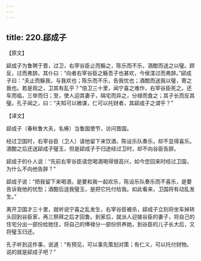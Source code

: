 ```yaml
---
---
---
```

title: 220.郈成子
---



【原文】

郈成子为鲁聘于晋，过卫，右宰谷臣止而觞之，陈乐而不乐，酒酣而送之以璧。顾反，过而弗辞。其仆曰：“向者右宰谷臣之觞吾子也甚欢，今侯渫过而弗辞。”郈成子曰：“夫止而觞我，与我欢也；陈乐而不乐，告我忧也；酒酣而送我以璧，寄之我也。若是观之，卫其有乱乎？”倍卫三十里，闻宁喜之难作，右宰谷臣死之。还车而临，三举而归；至，使人迎其妻子，隔宅而异之，分禄而食之；其子长而反其璧。孔子闻之，曰：“夫知可以微谋，仁可以托财者，其郈成子之谓乎？”

【译文】

郈成子（春秋鲁大夫，名瘠）当鲁国使节，访问晋国。

经过卫国时，右宰谷臣（卫人）请他留下来饮酒，陈设乐队奏乐，却不显得喜乐。酒酣之后还送郈成子璧玉，但是郈成子于归途经过卫时，却不向谷臣告辞。

郈成子的仆人说：“先前右宰谷臣请您喝酒喝得很高兴，如今您回来时经过卫国，为什么不向他告辞？”

郈成子说：“把我留下来喝酒，是要和我一起欢乐，陈设乐队奏乐而不喜乐，是要告诉我他的忧愁；酒酣后送我璧玉，是把它托付给我。如此看来，卫国将有动乱发生。”

离开卫国才三十里，就听说宁喜之乱发生，右宰谷臣被杀，郈成子立刻将坐车掉转头回到谷臣家，再三祭拜之后才回鲁。到家后，就派人迎接谷臣的妻子，将自己的住宅分出一部份给她住，将自己的俸禄分一部份供养她，到谷臣的儿子长大后，又将璧玉归还。

孔子听到这件事，说道：“有预见，可以事先策划对策；有仁义，可以托付财物。说的就是郈成子吧？”